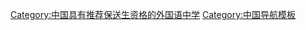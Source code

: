 {{navbox
| name      = 中国具有推荐保送生资格的外国语中学
| title     = [[中华人民共和国教育部]]批准具有推荐[[保送生]]资格的外国语中学
| state     = collapsed
| bodyclass = hlist

| group1 = 华北
| list1  =
* [[天津外国语学院附属外国语学校|天津外国语学校]]
* [[太原外国语学校]]
* [[石家庄外国语学校]]

| group2 = 东北
| list2  =
[[长春外国语学校]]

| group3 = 华东
| list3  =
* [[南京外国语学校]](<del>含[[南京外国语学校仙林分校]]</del>）<sup>1</sup>
* [[杭州外国语学校]]
* [[上海外国语大学附属外国语学校]]（浦西校区、浦东校区）<sup>2</sup>
* [[济南外国语学校]]
* [[厦门外国语学校]]

| group4 = 中南
| list4  =
* [[武汉外国语学校]]
* [[南昌外国语学校]]
* [[广外附设外语学校]]
* [[郑州外国语学校]]
* [[深圳外國語學校|深圳外国语学校]]

| group5 = 西南
| list5  =
* [[成都外国语学校]]
* [[重庆外国语学校]]

| below = <small>注1：南京外国语学校仙林分校虽与南京外国语学校共同享有保送生资格，但南京外国语学校仙林分校保送生名额不与南京外国语学校共享，即南京外国语学校将部分保送生名额分配给南京外国语学校仙林分校，两校选修历史的学生（除某年）独立竞争保送名额(后某高校取消南京外国语学校仙林分校保送此高校的资格)。此外，南京外国语学校对部分高校（如清华大学、北京大学、南京大学等）享有保送资格而南京外国语学校仙林分校无上述高校保送资格。自2023届高中毕业生起，南京外国语学校仙林分校不再享有保送生名额。注2：依据计算方法的不同（即是否将上海外国语大学附属外国语学校的两个校区算为同一所学校），这一分类下的学校总数可能存在差异。
</small><br >
[[Category:中国具有推荐保送生资格的外国语中学]]

}}
<noinclude>[[Category:中国具有推荐保送生资格的外国语中学]][[Category:中国导航模板]]</noinclude>